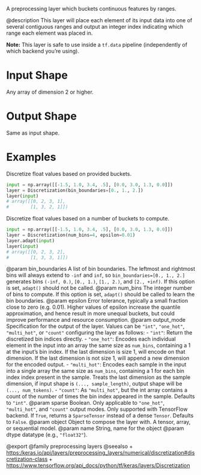 A preprocessing layer which buckets continuous features by ranges.

@description
This layer will place each element of its input data into one of several
contiguous ranges and output an integer index indicating which range each
element was placed in.

**Note:** This layer is safe to use inside a `tf.data` pipeline
(independently of which backend you're using).

# Input Shape
Any array of dimension 2 or higher.

# Output Shape
Same as input shape.

# Examples
Discretize float values based on provided buckets.
```python
input = np.array([[-1.5, 1.0, 3.4, .5], [0.0, 3.0, 1.3, 0.0]])
layer = Discretization(bin_boundaries=[0., 1., 2.])
layer(input)
# array([[0, 2, 3, 1],
#        [1, 3, 2, 1]])
```

Discretize float values based on a number of buckets to compute.
```python
input = np.array([[-1.5, 1.0, 3.4, .5], [0.0, 3.0, 1.3, 0.0]])
layer = Discretization(num_bins=4, epsilon=0.01)
layer.adapt(input)
layer(input)
# array([[0, 2, 3, 2],
#        [1, 3, 3, 1]])
```

@param bin_boundaries A list of bin boundaries.
    The leftmost and rightmost bins
    will always extend to `-inf` and `inf`,
    so `bin_boundaries=[0., 1., 2.]`
    generates bins `(-inf, 0.)`, `[0., 1.)`, `[1., 2.)`,
    and `[2., +inf)`.
    If this option is set, `adapt()` should not be called.
@param num_bins The integer number of bins to compute.
    If this option is set,
    `adapt()` should be called to learn the bin boundaries.
@param epsilon Error tolerance, typically a small fraction
    close to zero (e.g. 0.01). Higher values of epsilon increase
    the quantile approximation, and hence result in more
    unequal buckets, but could improve performance
    and resource consumption.
@param output_mode Specification for the output of the layer.
    Values can be `"int"`, `"one_hot"`, `"multi_hot"`, or
    `"count"` configuring the layer as follows:
    - `"int"`: Return the discretized bin indices directly.
    - `"one_hot"`: Encodes each individual element in the
        input into an array the same size as `num_bins`,
        containing a 1 at the input's bin
        index. If the last dimension is size 1, will encode on that
        dimension.  If the last dimension is not size 1,
        will append a new dimension for the encoded output.
    - `"multi_hot"`: Encodes each sample in the input into a
        single array the same size as `num_bins`,
        containing a 1 for each bin index
        index present in the sample.
        Treats the last dimension as the sample
        dimension, if input shape is `(..., sample_length)`,
        output shape will be `(..., num_tokens)`.
    - `"count"`: As `"multi_hot"`, but the int array contains
        a count of the number of times the bin index appeared
        in the sample.
    Defaults to `"int"`.
@param sparse Boolean. Only applicable to `"one_hot"`, `"multi_hot"`,
    and `"count"` output modes. Only supported with TensorFlow
    backend. If `True`, returns a `SparseTensor` instead of
    a dense `Tensor`. Defaults to `False`.
@param object Object to compose the layer with. A tensor, array, or sequential model.
@param name String, name for the object
@param dtype datatype (e.g., `"float32"`).

@export
@family preprocessing layers
@seealso
+ <https:/keras.io/api/layers/preprocessing_layers/numerical/discretization#discretization-class>
+ <https://www.tensorflow.org/api_docs/python/tf/keras/layers/Discretization>
